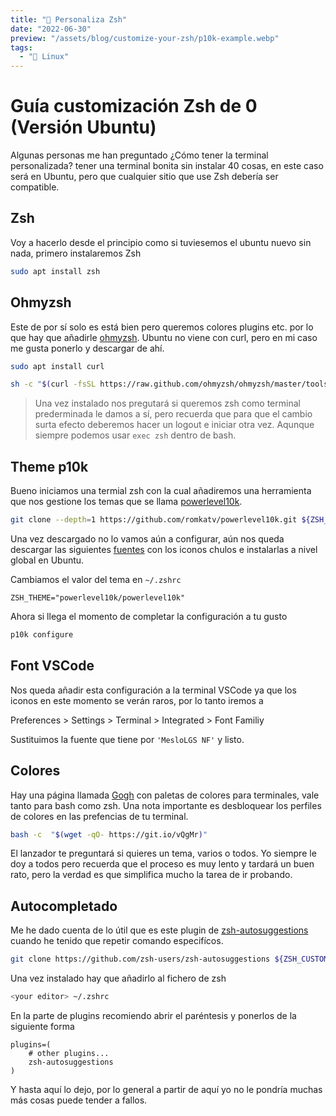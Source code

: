 ```yaml
---
title: "🎨 Personaliza Zsh"
date: "2022-06-30"
preview: "/assets/blog/customize-your-zsh/p10k-example.webp"
tags:
  - "🐧 Linux"
---
```


# Guía customización Zsh de 0 (Versión Ubuntu)

Algunas personas me han preguntado ¿Cómo tener la terminal personalizada? tener
una terminal bonita sin instalar 40 cosas, en este caso será en Ubuntu, pero que
cualquier sitio que use Zsh debería ser compatible.

## Zsh

Voy a hacerlo desde el principio como si tuviesemos el ubuntu nuevo sin nada,
primero instalaremos Zsh

```bash
sudo apt install zsh
```

## Ohmyzsh

Este de por sí solo es está bien pero queremos colores plugins etc. por lo que
hay que añadirle [ohmyzsh](https://ohmyz.sh/). Ubuntu no viene con curl, pero en
mi caso me gusta ponerlo y descargar de ahí.

```bash
sudo apt install curl
```

```bash
sh -c "$(curl -fsSL https://raw.github.com/ohmyzsh/ohmyzsh/master/tools/install.sh)"
```

> Una vez instalado nos pregutará si queremos zsh como terminal prederminada le
> damos a sí, pero recuerda que para que el cambio surta efecto deberemos hacer
> un logout e iniciar otra vez. Aqunque siempre podemos usar `exec zsh` dentro
> de bash.

## Theme p10k

Bueno iniciamos una termial zsh con la cual añadiremos una herramienta que nos
gestione los temas que se llama
[powerlevel10k](https://github.com/romkatv/powerlevel10k).

```bash
git clone --depth=1 https://github.com/romkatv/powerlevel10k.git ${ZSH_CUSTOM:-$HOME/.oh-my-zsh/custom}/themes/powerlevel10k
```

Una vez descargado no lo vamos aún a configurar, aún nos queda descargar las
siguientes
[fuentes](https://github.com/romkatv/powerlevel10k#manual-font-installation) con
los iconos chulos e instalarlas a nivel global en Ubuntu.

Cambiamos el valor del tema en `~/.zshrc`

```
ZSH_THEME="powerlevel10k/powerlevel10k"
```

Ahora si llega el momento de completar la configuración a tu gusto

```bash
p10k configure
```

## Font VSCode

Nos queda añadir esta configuración a la terminal VSCode ya que los iconos en
este momento se verán raros, por lo tanto iremos a

Preferences > Settings > Terminal > Integrated > Font Familiy

Sustituimos la fuente que tiene por `'MesloLGS NF'` y listo.

## Colores

Hay una página llamada [Gogh](https://gogh-co.github.io/Gogh/) con paletas de
colores para terminales, vale tanto para bash como zsh. Una nota importante es
desbloquear los perfiles de colores en las prefencias de tu terminal.

```bash
bash -c  "$(wget -qO- https://git.io/vQgMr)"
```

El lanzador te preguntará si quieres un tema, varios o todos. Yo siempre le doy
a todos pero recuerda que el proceso es muy lento y tardará un buen rato, pero
la verdad es que simplifica mucho la tarea de ir probando.

## Autocompletado

Me he dado cuenta de lo útil que es este plugin de
[zsh-autosuggestions](https://github.com/zsh-users/zsh-autosuggestions) cuando
he tenido que repetir comando especifícos.

```bash
git clone https://github.com/zsh-users/zsh-autosuggestions ${ZSH_CUSTOM:-~/.oh-my-zsh/custom}/plugins/zsh-autosuggestions
```

Una vez instalado hay que añadirlo al fichero de zsh

```bash
<your editor> ~/.zshrc
```

En la parte de plugins recomiendo abrir el paréntesis y ponerlos de la siguiente
forma

```
plugins=(
    # other plugins...
    zsh-autosuggestions
)
```

Y hasta aquí lo dejo, por lo general a partir de aquí yo no le pondría muchas
más cosas puede tender a fallos.
